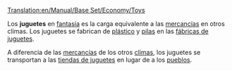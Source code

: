 [[Translation:en/Manual/Base Set/Economy/Toys]]

{{es/Carga| carga  = Juguetes
| imagen = ToyFactory.png
| producida =[[es/Manual/Base Set/Economy/Fábrica de juguetes|Fábrica de juguetes]]
| aceptada  =[[es/Manual/Base Set/Economy/Tienda de juguetes|Tienda de juguetes]]
}}

Los '''juguetes''' en [[es/fantasía|fantasía]] es la carga equivalente a las [[es/mercancías|mercancías]] en otros climas. Los juguetes se fabrican de [[es/plástico|plástico]] y [[es/pilas|pilas]] en las [[es/fábrica de juguetes|fábricas de juguetes]].

A diferencia de las [[es/mercancías|mercancías]] de los otros [[es/clima|climas]], los juguetes se transportan a las [[es/tienda de juguetes|tiendas de juguetes]] en lugar de a los [[es/pueblo|pueblos]].